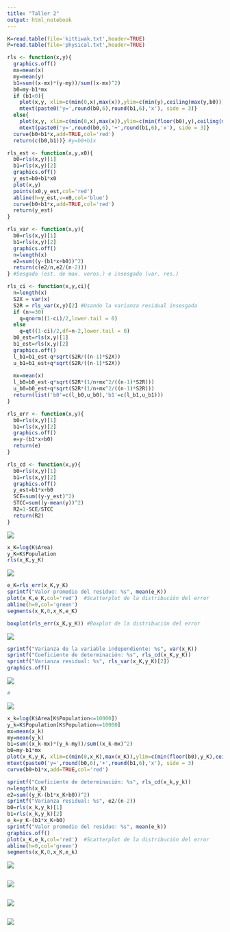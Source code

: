 ```yaml
---
title: "Taller 2"
output: html_notebook
---
```

```r
K=read.table(file='kittiwak.txt',header=TRUE)
P=read.table(file='physical.txt',header=TRUE)

rls <- function(x,y){
  graphics.off()
  mx=mean(x)
  my=mean(y)
  b1=sum((x-mx)*(y-my))/sum((x-mx)^2)
  b0=my-b1*mx
  if (b1<0){
    plot(x,y, xlim=c(min(0,x),max(x)),ylim=c(min(y),ceiling(max(y,b0))))
    mtext(paste0('y=',round(b0,6),round(b1,6),'x'), side = 3)}
  else{
    plot(x,y, xlim=c(min(0,x),max(x)),ylim=c(min(floor(b0),y),ceiling(max(y))))
    mtext(paste0('y=',round(b0,6),'+',round(b1,6),'x'), side = 3)}
  curve(b0+b1*x,add=TRUE,col='red')
  return(c(b0,b1))} #y=b0+b1x

rls_est <- function(x,y,x0){
  b0=rls(x,y)[1]
  b1=rls(x,y)[2]
  graphics.off()
  y_est=b0+b1*x0
  plot(x,y)
  points(x0,y_est,col='red')
  abline(h=y_est,v=x0,col='blue')
  curve(b0+b1*x,add=TRUE,col='red')
  return(y_est)
}

rls_var <- function(x,y){
  b0=rls(x,y)[1]
  b1=rls(x,y)[2]
  graphics.off()
  n=length(x)
  e2=sum((y-(b1*x+b0))^2)
  return(c(e2/n,e2/(n-2))) 
} #Sesgado (est. de max. veros.) e insesgado (var. res.)

rls_ci <- function(x,y,ci){
  n=length(x)
  S2X = var(x)
  S2R = rls_var(x,y)[2] #Usando la varianza residual insesgada
  if (n>=30)
    q=qnorm((1-ci)/2,lower.tail = 0)
  else
    q=qt((1-ci)/2,df=n-2,lower.tail = 0)
  b0_est=rls(x,y)[1]
  b1_est=rls(x,y)[2]
  graphics.off()
  l_b1=b1_est-q*sqrt(S2R/((n-1)*S2X))
  u_b1=b1_est+q*sqrt(S2R/((n-1)*S2X))
  
  mx=mean(x)
  l_b0=b0_est-q*sqrt(S2R*(1/n+mx^2/((n-1)*S2R)))
  u_b0=b0_est+q*sqrt(S2R*(1/n+mx^2/((n-1)*S2R)))
  return(list('b0'=c(l_b0,u_b0),'b1'=c(l_b1,u_b1)))
}

rls_err <- function(x,y){
  b0=rls(x,y)[1]
  b1=rls(x,y)[2]
  graphics.off()
  e=y-(b1*x+b0)
  return(e)
}

rls_cd <- function(x,y){
  b0=rls(x,y)[1]
  b1=rls(x,y)[2]
  graphics.off()
  y_est=b1*x+b0
  SCE=sum((y-y_est)^2)
  STCC=sum((y-mean(y))^2)
  R2=1-SCE/STCC
  return(R2)
}
```
![](p1.png)
```r
x_K=log(K$Area)
y_K=K$Population
rls(x_K,y_K)
```
![](p1a.png)
```r
e_K=rls_err(x_K,y_K)
sprintf("Valor promedio del residuo: %s", mean(e_K))
plot(x_K,e_K,col='red')  #Scatterplot de la distribución del error
abline(h=0,col='green')
segments(x_K,0,x_K,e_K)  
```
```r
boxplot(rls_err(x_K,y_K)) #Boxplot de la distribución del error
```
![](p1b.png)
```r
sprintf("Varianza de la variable independiente: %s", var(x_K))
sprintf("Coeficiente de determinación: %s", rls_cd(x_K,y_K))
sprintf("Varianza residual: %s", rls_var(x_K,y_K)[2])
graphics.off()
```
![](p1c.png)
```r
#
```
![](p1d.png)
```r
x_k=log(K$Area[K$Population<=10000])
y_k=K$Population[K$Population<=10000]
mx=mean(x_k)
my=mean(y_k)
b1=sum((x_k-mx)*(y_k-my))/sum((x_k-mx)^2)
b0=my-b1*mx
plot(x_K,y_K, xlim=c(min(0,x_K),max(x_K)),ylim=c(min(floor(b0),y_K),ceiling(max(y_K))))
mtext(paste0('y=',round(b0,6),'+',round(b1,6),'x'), side = 3)
curve(b0+b1*x,add=TRUE,col='red')
```
```r
sprintf("Coeficiente de determinación: %s", rls_cd(x_k,y_k))
n=length(x_K)
e2=sum((y_K-(b1*x_K+b0))^2)
sprintf("Varianza residual: %s", e2/(n-2))
b0=rls(x_k,y_k)[1]
b1=rls(x_k,y_k)[2]
e_k=y_K-(b1*x_K+b0)
sprintf("Valor promedio del residuo: %s", mean(e_k))
graphics.off()
plot(x_K,e_k,col='red')  #Scatterplot de la distribución del error
abline(h=0,col='green')
segments(x_K,0,x_K,e_k)  
```

![](p2.png)
```r

```
![](p2a.png)
```r

```
![](p2b.png)
```r

```
![](p2c.png)
```r

```